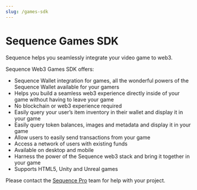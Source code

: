 ```yaml
---
slug: /games-sdk
---
```


# Sequence Games SDK

Sequence helps you seamlessly integrate your video game to web3.

Sequence Web3 Games SDK offers:
* Sequence Wallet integration for games, all the wonderful powers of the Sequence Wallet available for your gamers
* Helps you build a seamless web3 experience directly inside of your game without having to leave your game
* No blockchain or web3 experience required
* Easily query your user’s item inventory in their wallet and display it in your game
* Easily query token balances, images and metadata and display it in your game
* Allow users to easily send transactions from your game
* Access a network of users with existing funds
* Available on desktop and mobile
* Harness the power of the Sequence web3 stack and bring it together in your game
* Supports HTML5, Unity and Unreal games


Please contact the [Sequence Pro](https://pro.sequence.xyz) team for help with your project.
